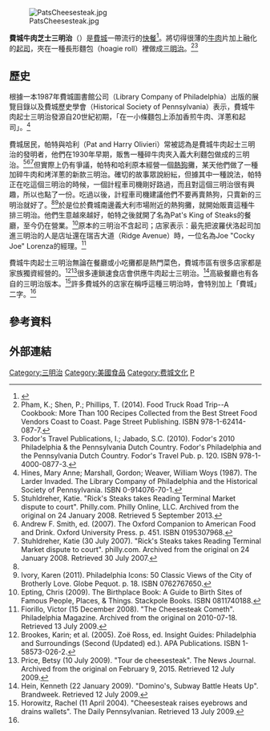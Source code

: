 {{Expand|time=2017-01-23}}
{{noteTA
|G1=Food
}}
{{Infobox prepared food
| name            = 費城牛肉芝士三明治<br>Cheesesteak
| image           = [[File:Cheesesteak3.jpg|280px]]
| caption         = 費城牛肉芝士三明治
| alternate_name  = Philadelphia cheesesteak, Philly cheesesteak
| country         = [[美國|美國]]
| region          = [[費城|費城]]
| creator         = Pat & Harry Olivieri
| course          = 主餐
| served          = 熱食
| main_ingredient = 牛肉片、乾酪、麵包
| variations      = 多種
| calories        = 759
| other           =
}}
[[File:PatsCheesesteak.jpg|right]]

'''費城牛肉芝士三明治'''（{{lang-en|Cheesesteak、Philadelphia cheesesteak、Philly cheesesteak、cheesesteak sandwich、cheese steak、steak and cheese}}）是[[費城|費城]]一帶流行的[[快餐|快餐]]<ref>{{cite web |author=Greater Philadelphia Tourism Marketing Corporation |url=http://www.gophila.com/GO/TravelTools/brochures/tribunesuppliment.pdf |archiveurl=https://web.archive.org/web/20061210015208/http://www.gophila.com/Go/TravelTools/brochures/tribunesuppliment.pdf |archivedate=2006-12-10 |title=Philadelphia – African American Visitor's Guide and its suburbs |date=21 November 2008 |deadurl=yes |access-date=2012-09-25 }}</ref>。將切得很薄的[[牛肉|牛肉]]片加上融化的[[芝士|起司]]，夾在一種長形麵包（hoagie roll）裡做成[[三明治|三明治]]。<ref>Pham, K.; Shen, P.; Phillips, T. (2014). Food Truck Road Trip--A Cookbook: More Than 100 Recipes Collected from the Best Street Food Vendors Coast to Coast. Page Street Publishing. ISBN 978-1-62414-087-7.</ref><ref>Fodor's Travel Publications, I.; Jabado, S.C. (2010). Fodor's 2010 Philadelphia & the Pennsylvania Dutch Country. Fodor's Philadelphia and the Pennsylvania Dutch Country. Fodor's Travel Pub. p. 120. ISBN 978-1-4000-0877-3.</ref>

== 歷史 ==
根據一本1987年費城圖書館公司（Library Company of Philadelphia）出版的展覽目錄以及費城歷史學會（Historical Society of Pennsylvania）表示，費城牛肉起士三明治發源自20世紀初期，「在一小條麵包上添加香煎牛肉、洋蔥和起司」。<ref>Hines, Mary Anne; Marshall, Gordon; Weaver, William Woys (1987). The Larder Invaded. The Library Company of Philadelphia and the Historical Society of Pennsylvania. ISBN 0-914076-70-1.</ref>

費城居民，帕特與哈利（Pat and Harry Olivieri）常被認為是費城牛肉起士三明治的發明者，他們在1930年早期，販售一種碎牛肉夾入義大利麵包做成的三明治。<ref>Stuhldreher, Katie. "Rick's Steaks takes Reading Terminal Market dispute to court". Philly.com. Philly Online, LLC. Archived from the original on 24 January 2008. Retrieved 5 September 2013.</ref><ref name=":0">Andrew F. Smith, ed. (2007). The Oxford Companion to American Food and Drink. Oxford University Press. p. 451. ISBN 0195307968.</ref><ref>Stuhldreher, Katie (30 July 2007). "Rick's Steaks takes Reading Terminal Market dispute to court". philly.com. Archived from the original on 24 January 2008. Retrieved 30 July 2007.</ref>但實際上仍有爭議，帕特和哈利原本經營一個[[熱狗|熱狗]]攤，某天他們做了一種加碎牛肉和烤洋蔥的新款三明治。確切的故事眾說紛紜，但據其中一種說法，帕特正在吃這個三明治的時候，一個計程車司機剛好路過，而且對這個三明治很有興趣，所以也點了一份。吃過以後，計程車司機建議他們不要再賣熱狗，只賣新的三明治就好了。<ref name=":0" /><ref name=":1">Ivory, Karen (2011). Philadelphia Icons: 50 Classic Views of the City of Brotherly Love. Globe Pequot. p. 18. ISBN 0762767650.</ref>於是位於費城南邊義大利市場附近的熱狗攤，就開始販賣這種牛排三明治。他們生意越來越好，帕特之後就開了名為Pat's King of Steaks的餐廳，至今仍在營業。<ref>Epting, Chris (2009). The Birthplace Book: A Guide to Birth Sites of Famous People, Places, & Things. Stackpole Books. ISBN 0811740188.</ref>原本的三明治不含起司；店家表示：最先把波羅伏洛起司加進三明治的人是店址還在瑞吉大道（Ridge Avenue）時，一位名為Joe "Cocky Joe" Lorenza的經理。<ref>Fiorillo, Victor (15 December 2008). "The Cheesesteak Cometh". Philadelphia Magazine. Archived from the original on 2010-07-18. Retrieved 13 July 2009.</ref>

費城牛肉起士三明治無論在餐廳或小吃攤都是熱門菜色，費城市區有很多店家都是家族獨資經營的。<ref>Brookes, Karin; et al. (2005). Zoë Ross, ed. Insight Guides: Philadelphia and Surroundings (Second (Updated) ed.). APA Publications. ISBN 1-58573-026-2.</ref><ref>Price, Betsy (10 July 2009). "Tour de cheesesteak". The News Journal. Archived from the original on February 9, 2015. Retrieved 12 July 2009.</ref>很多連鎖速食店會供應牛肉起士三明治。<ref>Hein, Kenneth (22 January 2009). "Domino's, Subway Battle Heats Up". Brandweek. Retrieved 12 July 2009.</ref>高級餐廳也有各自的三明治版本。<ref>Horowitz, Rachel (11 April 2004). "Cheesesteak raises eyebrows and drains wallets". The Daily Pennsylvanian. Retrieved 13 July 2009.</ref>許多費城外的店家在稱呼這種三明治時，會特別加上「費城」二字。<ref name=":1" />

== 參考資料 ==
{{Reflist}}

== 外部連結 ==
{{Commons category|Cheesesteaks}}

[[Category:三明治|Category:三明治]]
[[Category:美國食品|Category:美國食品]]
[[Category:费城文化|Category:费城文化]]
[[Category:牛肉制品与牛肉菜肴|P]]